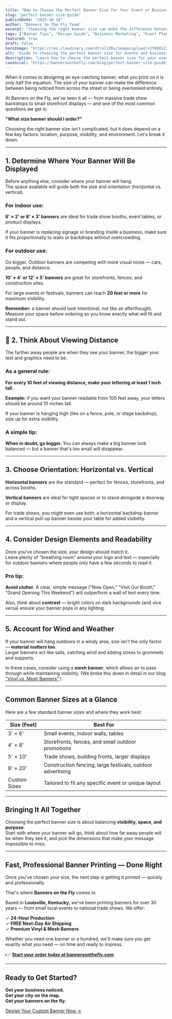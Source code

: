 ```yaml
---
title: "How to Choose the Perfect Banner Size for Your Event or Business"
slug: "perfect-banner-size-guide"
publishDate: "2025-10-18"
author: "Banners On The Fly Team"
excerpt: "Choosing the right banner size can make the difference between being noticed from across the street or being overlooked entirely. Learn how to pick the perfect dimensions for your event or business."
tags: ["Banner Tips", "Design Guide", "Business Marketing", "Event Planning"]
featured: true
draft: false
heroImage: "https://res.cloudinary.com/dtrxl120u/image/upload/v1760812399/Screenshot_2025-10-18_at_11.50.45_AM_ekmtxm.png"
alt: "Guide to choosing the perfect banner size for events and businesses"
description: "Learn how to choose the perfect banner size for your event or business. Expert tips on viewing distance, location, orientation, and design for maximum visibility and impact."
canonical: "https://bannersonthefly.com/blog/perfect-banner-size-guide"
---
```


When it comes to designing an eye-catching banner, what you print on it is only half the equation. The size of your banner can make the difference between being noticed from across the street or being overlooked entirely.

At Banners on the Fly, we've seen it all — from massive trade show backdrops to small storefront displays — and one of the most common questions we get is:

**"What size banner should I order?"**

Choosing the right banner size isn't complicated, but it does depend on a few key factors: location, purpose, visibility, and environment. Let's break it down.

---

## 1. Determine Where Your Banner Will Be Displayed

Before anything else, consider where your banner will hang.  
The space available will guide both the size and orientation (horizontal vs. vertical).

### For indoor use:

**6' × 2' or 8' × 3' banners** are ideal for trade show booths, event tables, or product displays.

If your banner is replacing signage or branding inside a business, make sure it fits proportionally to walls or backdrops without overcrowding.

### For outdoor use:

Go bigger. Outdoor banners are competing with more visual noise — cars, people, and distance.

**10' × 4' or 12' × 5' banners** are great for storefronts, fences, and construction sites.

For large events or festivals, banners can reach **20 feet or more** for maximum visibility.

**Remember:** a banner should look intentional, not like an afterthought. Measure your space before ordering so you know exactly what will fit and stand out.

---

## 📐 2. Think About Viewing Distance

The further away people are when they see your banner, the bigger your text and graphics need to be.

### As a general rule:

**For every 10 feet of viewing distance, make your lettering at least 1 inch tall.**

**Example:** if you want your banner readable from 100 feet away, your letters should be around 10 inches tall.

If your banner is hanging high (like on a fence, pole, or stage backdrop), size up for extra visibility.

### A simple tip:

**When in doubt, go bigger.** You can always make a big banner look balanced — but a banner that's too small will disappear.

---

## 3. Choose Orientation: Horizontal vs. Vertical

**Horizontal banners** are the standard — perfect for fences, storefronts, and across booths.

**Vertical banners** are ideal for tight spaces or to stand alongside a doorway or display.

For trade shows, you might even use both: a horizontal backdrop banner and a vertical pull-up banner beside your table for added visibility.

---

## 4. Consider Design Elements and Readability

Once you've chosen the size, your design should match it.  
Leave plenty of "breathing room" around your logo and text — especially for outdoor banners where people only have a few seconds to read it.

### Pro tip:

**Avoid clutter.** A clear, simple message ("Now Open," "Visit Our Booth," "Grand Opening This Weekend") will outperform a wall of text every time.

Also, think about **contrast** — bright colors on dark backgrounds (and vice versa) ensure your banner pops in any lighting.

---

## 5. Account for Wind and Weather

If your banner will hang outdoors in a windy area, size isn't the only factor — **material matters too**.  
Larger banners act like sails, catching wind and adding stress to grommets and supports.

In these cases, consider using a **mesh banner**, which allows air to pass through while maintaining visibility. (We broke this down in detail in our blog ["Vinyl vs. Mesh Banners"](/blog/vinyl-vs-mesh-banners-guide).)

---

## Common Banner Sizes at a Glance

Here are a few standard banner sizes and where they work best:

| Size (Feet) | Best For |
|-------------|----------|
| 3' × 6' | Small events, indoor walls, tables |
| 4' × 8' | Storefronts, fences, and small outdoor promotions |
| 5' × 10' | Trade shows, building fronts, larger displays |
| 8' × 20' | Construction fencing, large festivals, outdoor advertising |
| Custom Sizes | Tailored to fit any specific event or unique layout |

---

## Bringing It All Together

Choosing the perfect banner size is about balancing **visibility, space, and purpose**.  
Start with where your banner will go, think about how far away people will be when they see it, and pick the dimensions that make your message impossible to miss.

---

## Fast, Professional Banner Printing — Done Right

Once you've chosen your size, the next step is getting it printed — quickly and professionally.

That's where **Banners on the Fly** comes in.

Based in **Louisville, Kentucky**, we've been printing banners for over 30 years — from small local events to national trade shows. We offer:

✓ **24-Hour Production**  
✓ **FREE Next-Day Air Shipping**  
✓ **Premium Vinyl & Mesh Banners**

Whether you need one banner or a hundred, we'll make sure you get exactly what you need — on time and ready to impress.

👉 **[Start your order today at bannersonthefly.com](/design)**

---

## Ready to Get Started?

**Get your business noticed.**  
**Get your city on the map.**  
**Get your banners on the fly.**

[Design Your Custom Banner Now →](/design)
